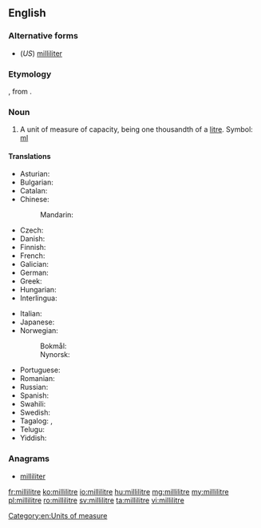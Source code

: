==English==

===Alternative forms===
* (''US'') [[milliliter]]

===Etymology===
{{prefix|milli|litre|lang=en}}, from {{etyl|fr|en}}.

===Noun===
{{en-noun}}

# {{label|en|British spelling}} A unit of measure of capacity, being one thousandth of a [[litre]]. Symbol: [[ml]]

====Translations====
{{trans-top|a unit of volume}}
* Asturian: {{t|ast|milillitru|m}}
* Bulgarian: {{t+|bg|милилитър|m}}
* Catalan: {{t|ca|mil·lilitre|m}}
* Chinese:
*: Mandarin: {{t+|cmn|毫升|tr=háoshēng|sc=Hani}}
* Czech: {{t+|cs|mililitr|m}}
* Danish: {{t|da|milliliter|c}}
* Finnish: {{t|fi|millilitra}}
* French: {{t+|fr|millilitre|m}}
* Galician: {{t+|gl|mililitro|m}}
* German: {{t|de|Milliliter|m}}
* Greek: {{t+|el|χιλιοστόλιτρο|n}}
* Hungarian: {{t+|hu|milliliter}}
* Interlingua: {{t|ia|mililitro}}
{{trans-mid}}
* Italian: {{t+|it|millilitro|m}}
* Japanese: {{t+|ja|ミリリットル|tr=miririttoru}}
* Norwegian:
*: Bokmål: {{t|nb|milliliter|m}}
*: Nynorsk: {{t|nn|milliliter|m}}
* Portuguese: {{t+|pt|mililitro|m}}
* Romanian: {{t+|ro|mililitru|m}}
* Russian: {{t+|ru|миллили́тр|m}}
* Spanish: {{t+|es|mililitro|m}}
* Swahili: {{t|sw|mililita}}
* Swedish: {{t+|sv|milliliter|c}}
* Tagalog: {{t|tl|kalibolitro}}, {{t|tl|mililitro}}
* Telugu: {{t|te|మిల్లీలీటరు}}
* Yiddish: {{t|yi|מיליליטער|m}}
{{trans-bottom}}

===Anagrams===
* [[milliliter#English|milliliter]]

[[Category:en:Units of measure]]

[[fr:millilitre]]
[[ko:millilitre]]
[[io:millilitre]]
[[hu:millilitre]]
[[mg:millilitre]]
[[my:millilitre]]
[[pl:millilitre]]
[[ro:millilitre]]
[[sv:millilitre]]
[[ta:millilitre]]
[[vi:millilitre]]